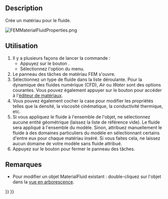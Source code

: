<languages/>

{{Docnav/fr
|[[FEM_MaterialSolid/fr|Matériau pour solide]]
|[[FEM_MaterialMechanicalNonlinear/fr|Matériau mécanique non linéaire]]
|[[FEM_Workbench/fr|Atelier FEM]]
|IconL=FEM_MaterialSolid.svg
|IconR=FEM_MaterialMechanicalNonlinear.svg
|IconC=Workbench_FEM.svg
}}

{{GuiCommandContainer
|
{{GuiCommand/fr
|Name=FEM MaterialFluid
|Name/fr=FEM Matériau pour fluide
|MenuLocation=Modèle → Matériaux → Matériau pour fluide
|Workbenches=[[FEM_Workbench/fr|FEM]]
|SeeAlso=[[FEM_tutorial/fr|FEM Tutoriel]]
}}
{{GuiCommandFemInfo/fr
|Solvers=CalculiX, Elmer
}}
}}

==Description==

Crée un matériau pour le fluide.

[[File:FEMMaterialFluidProperties.png]]
{{Caption|Le panneau des tâches des matériaux FEM}}

<span id="Usage"></span>
==Utilisation==

# Il y a plusieurs façons de lancer la commande :
#* Appuyez sur le bouton {{Button|[[Image:FEM_MaterialFluid.svg|16px]] [[FEM_MaterialFluid/fr|Matériau pour fluide]]}}.
#* Sélectionnez l'option {{MenuCommand|Modèle → Matériaux → [[Image:FEM_MaterialFluid.svg|16px]] Matériau pour fluide}} du menu.
# Le panneau des tâches de matériau FEM s'ouvre.
# Sélectionnez un type de fluide dans la liste déroulante. Pour la dynamique des fluides numérique (CFD), ''Air'' ou ''Water'' sont des options courantes. Vous pouvez également appuyer sur le bouton {{Button|Lancer l'éditeur}} pour accéder à l'[[Material_Edit/fr|éditeur de matériaux]].
# Vous pouvez également cocher la case {{Button|Utiliser ce panneau de tâches}} pour modifier les propriétés telles que la densité, la viscosité cinématique, la conductivité thermique, etc.
# Si vous appliquez le fluide à l'ensemble de l'objet, ne sélectionnez aucune entité géométrique (laissez la liste de référence vide). Le fluide sera appliqué à l'ensemble du modèle. Sinon, attribuez manuellement le fluide à des domaines particuliers du modèle en sélectionnant certains d'entre eux pour chaque matériau inséré. Si vous faites cela, ne laissez aucun domaine de votre modèle sans fluide attribué.
# Appuyez sur le bouton {{Button|Fermer}} pour fermer le panneau des tâches.

<span id="Notes"></span>
==Remarques==

* Pour modifier un objet MaterialFluid existant : double-cliquez sur l'objet dans la [[Tree_view/fr|vue en arborescence]].


{{Docnav/fr
|[[FEM_MaterialSolid/fr|Matériau pour solide]]
|[[FEM_MaterialMechanicalNonlinear/fr|Matériau mécanique non linéaire]]
|[[FEM_Workbench/fr|Atelier FEM]]
|IconL=FEM_MaterialSolid.svg
|IconR=FEM_MaterialMechanicalNonlinear.svg
|IconC=Workbench_FEM.svg
}}

{{FEM_Tools_navi{{#translation:}}}}
{{Userdocnavi{{#translation:}}}}